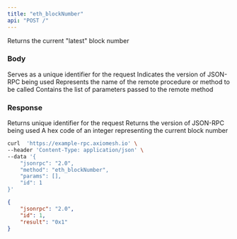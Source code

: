 ```yaml
---
title: "eth_blockNumber"
api: "POST /"
---
```


Returns the current "latest" block number

### Body

<ParamField body="id" type="number" placeholder="1">
  Serves as a unique identifier for the request
</ParamField>

<ParamField body="jsonrpc" type="string" placeholder="2.0">
  Indicates the version of JSON-RPC being used
</ParamField>

<ParamField body="method" type="string" placeholder="eth_blockNumber">
  Represents the name of the remote procedure or method to be called
</ParamField>

<ParamField body="params" type="array">
  Contains the list of parameters passed to the remote method
</ParamField>

### Response

<ResponseField name="id" type="number">
  Returns unique identifier for the request 
</ResponseField>

<ResponseField name="jsonrpc" type="string">
  Returns the version of JSON-RPC being used
</ResponseField>

<ResponseField name="blockNumber" type="string">
  A hex code of an integer representing the current block number 
</ResponseField>

<RequestExample>

```bash Example Request
curl  'https://example-rpc.axiomesh.io' \
--header 'Content-Type: application/json' \
--data '{
    "jsonrpc": "2.0",
    "method": "eth_blockNumber",
    "params": [],
    "id": 1
}'
```

</RequestExample>

<ResponseExample>

```json Response
{
    "jsonrpc": "2.0",
    "id": 1,
    "result": "0x1"
}
```

</ResponseExample>